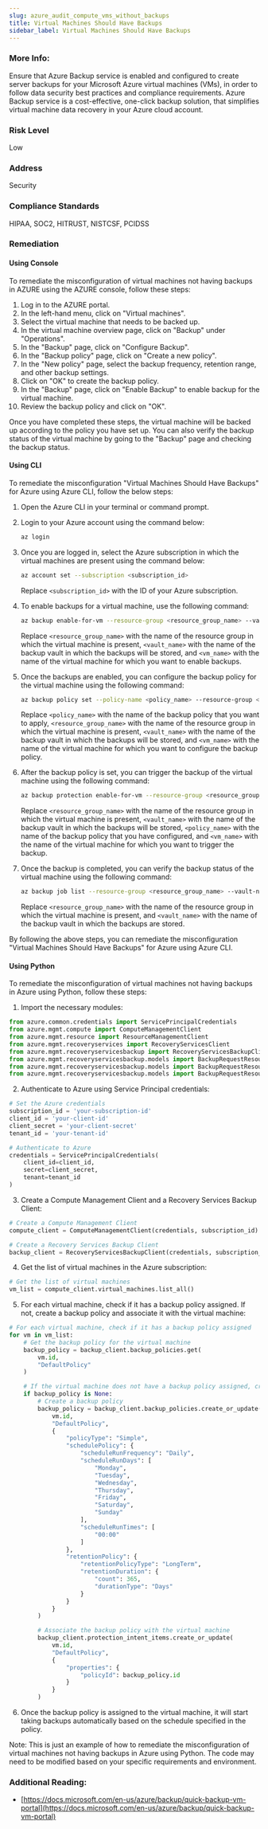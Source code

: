 ```yaml
---
slug: azure_audit_compute_vms_without_backups
title: Virtual Machines Should Have Backups
sidebar_label: Virtual Machines Should Have Backups
---
```


### More Info:

Ensure that Azure Backup service is enabled and configured to create server backups for your Microsoft Azure virtual machines (VMs), in order to follow data security best practices and compliance requirements. Azure Backup service is a cost-effective, one-click backup solution, that simplifies virtual machine data recovery in your Azure cloud account.

### Risk Level

Low

### Address

Security

### Compliance Standards

HIPAA, SOC2, HITRUST, NISTCSF, PCIDSS

### Remediation

#### Using Console

To remediate the misconfiguration of virtual machines not having backups in AZURE using the AZURE console, follow these steps:

1. Log in to the AZURE portal.
2. In the left-hand menu, click on "Virtual machines".
3. Select the virtual machine that needs to be backed up.
4. In the virtual machine overview page, click on "Backup" under "Operations".
5. In the "Backup" page, click on "Configure Backup".
6. In the "Backup policy" page, click on "Create a new policy".
7. In the "New policy" page, select the backup frequency, retention range, and other backup settings.
8. Click on "OK" to create the backup policy.
9. In the "Backup" page, click on "Enable Backup" to enable backup for the virtual machine.
10. Review the backup policy and click on "OK".

Once you have completed these steps, the virtual machine will be backed up according to the policy you have set up. You can also verify the backup status of the virtual machine by going to the "Backup" page and checking the backup status.

#### Using CLI

To remediate the misconfiguration "Virtual Machines Should Have Backups" for Azure using Azure CLI, follow the below steps:

1. Open the Azure CLI in your terminal or command prompt.

2. Login to your Azure account using the command below:

   ```bash
   az login
   ```

3. Once you are logged in, select the Azure subscription in which the virtual machines are present using the command below:

   ```bash
   az account set --subscription <subscription_id>
   ```
   
   Replace `<subscription_id>` with the ID of your Azure subscription.

4. To enable backups for a virtual machine, use the following command:

   ```bash
   az backup enable-for-vm --resource-group <resource_group_name> --vault-name <vault_name> --name <vm_name>
   ```
   
   Replace `<resource_group_name>` with the name of the resource group in which the virtual machine is present, `<vault_name>` with the name of the backup vault in which the backups will be stored, and `<vm_name>` with the name of the virtual machine for which you want to enable backups.

5. Once the backups are enabled, you can configure the backup policy for the virtual machine using the following command:

   ```bash
   az backup policy set --policy-name <policy_name> --resource-group <resource_group_name> --vault-name <vault_name> --backup-management-type AzureIaasVM --item-name <vm_name>
   ```
   
   Replace `<policy_name>` with the name of the backup policy that you want to apply, `<resource_group_name>` with the name of the resource group in which the virtual machine is present, `<vault_name>` with the name of the backup vault in which the backups will be stored, and `<vm_name>` with the name of the virtual machine for which you want to configure the backup policy.

6. After the backup policy is set, you can trigger the backup of the virtual machine using the following command:

   ```bash
   az backup protection enable-for-vm --resource-group <resource_group_name> --vault-name <vault_name> --policy-name <policy_name> --vm-name <vm_name>
   ```
   
   Replace `<resource_group_name>` with the name of the resource group in which the virtual machine is present, `<vault_name>` with the name of the backup vault in which the backups will be stored, `<policy_name>` with the name of the backup policy that you have configured, and `<vm_name>` with the name of the virtual machine for which you want to trigger the backup.

7. Once the backup is completed, you can verify the backup status of the virtual machine using the following command:

   ```bash
   az backup job list --resource-group <resource_group_name> --vault-name <vault_name> --output table
   ```
   
   Replace `<resource_group_name>` with the name of the resource group in which the virtual machine is present, and `<vault_name>` with the name of the backup vault in which the backups are stored.

By following the above steps, you can remediate the misconfiguration "Virtual Machines Should Have Backups" for Azure using Azure CLI.

#### Using Python

To remediate the misconfiguration of virtual machines not having backups in Azure using Python, follow these steps:

1. Import the necessary modules: 

```python
from azure.common.credentials import ServicePrincipalCredentials
from azure.mgmt.compute import ComputeManagementClient
from azure.mgmt.resource import ResourceManagementClient
from azure.mgmt.recoveryservices import RecoveryServicesClient
from azure.mgmt.recoveryservicesbackup import RecoveryServicesBackupClient
from azure.mgmt.recoveryservicesbackup.models import BackupRequestResource, BackupRequest, BackupRequestProperties, BackupRequestHeaders, BackupRequestVaultIdentity
from azure.mgmt.recoveryservicesbackup.models import BackupRequestResourceGroupDetails, BackupRequestResourceDetails, BackupRequestResourceOptions, BackupRequestResourceItem
from azure.mgmt.recoveryservicesbackup.models import BackupRequestResourceConfigDetails, BackupRequestResourceConfigDetailsDisk, BackupRequestResourceConfigDetailsFileFolder
```

2. Authenticate to Azure using Service Principal credentials:

```python
# Set the Azure credentials
subscription_id = 'your-subscription-id'
client_id = 'your-client-id'
client_secret = 'your-client-secret'
tenant_id = 'your-tenant-id'

# Authenticate to Azure
credentials = ServicePrincipalCredentials(
    client_id=client_id,
    secret=client_secret,
    tenant=tenant_id
)
```

3. Create a Compute Management Client and a Recovery Services Backup Client:

```python
# Create a Compute Management Client
compute_client = ComputeManagementClient(credentials, subscription_id)

# Create a Recovery Services Backup Client
backup_client = RecoveryServicesBackupClient(credentials, subscription_id)
```

4. Get the list of virtual machines in the Azure subscription:

```python
# Get the list of virtual machines
vm_list = compute_client.virtual_machines.list_all()
```

5. For each virtual machine, check if it has a backup policy assigned. If not, create a backup policy and associate it with the virtual machine:

```python
# For each virtual machine, check if it has a backup policy assigned
for vm in vm_list:
    # Get the backup policy for the virtual machine
    backup_policy = backup_client.backup_policies.get(
        vm.id,
        "DefaultPolicy"
    )

    # If the virtual machine does not have a backup policy assigned, create one and associate it with the virtual machine
    if backup_policy is None:
        # Create a backup policy
        backup_policy = backup_client.backup_policies.create_or_update(
            vm.id,
            "DefaultPolicy",
            {
                "policyType": "Simple",
                "schedulePolicy": {
                    "scheduleRunFrequency": "Daily",
                    "scheduleRunDays": [
                        "Monday",
                        "Tuesday",
                        "Wednesday",
                        "Thursday",
                        "Friday",
                        "Saturday",
                        "Sunday"
                    ],
                    "scheduleRunTimes": [
                        "00:00"
                    ]
                },
                "retentionPolicy": {
                    "retentionPolicyType": "LongTerm",
                    "retentionDuration": {
                        "count": 365,
                        "durationType": "Days"
                    }
                }
            }
        )

        # Associate the backup policy with the virtual machine
        backup_client.protection_intent_items.create_or_update(
            vm.id,
            "DefaultPolicy",
            {
                "properties": {
                    "policyId": backup_policy.id
                }
            }
        )
```

6. Once the backup policy is assigned to the virtual machine, it will start taking backups automatically based on the schedule specified in the policy.

Note: This is just an example of how to remediate the misconfiguration of virtual machines not having backups in Azure using Python. The code may need to be modified based on your specific requirements and environment.


### Additional Reading:

- [https://docs.microsoft.com/en-us/azure/backup/quick-backup-vm-portal](https://docs.microsoft.com/en-us/azure/backup/quick-backup-vm-portal) 

